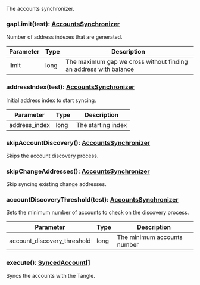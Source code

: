 The accounts synchronizer.

### gapLimit(test): [AccountsSynchronizer](#accountssynchronizer)

Number of address indexes that are generated.

| Parameter       | Type |  Description |
| --------------- | -------- | -------- |
| limit | long |  The maximum gap we cross without finding an address with balance |

### addressIndex(test): [AccountsSynchronizer](#accountssynchronizer)

Initial address index to start syncing.

| Parameter       | Type |  Description |
| --------------- | -------- | -------- |
| address_index | long |  The starting index |

### skipAccountDiscovery(): [AccountsSynchronizer](#accountssynchronizer)

Skips the account discovery process.

### skipChangeAddresses(): [AccountsSynchronizer](#accountssynchronizer)

Skip syncing existing change addresses.

### accountDiscoveryThreshold(test): [AccountsSynchronizer](#accountssynchronizer)

Sets the minimum number of accounts to check on the discovery process.

| Parameter       | Type |  Description |
| --------------- | -------- | -------- |
| account_discovery_threshold | long |  The minimum accounts number |

### execute(): [SyncedAccount[]](#syncedaccount)

Syncs the accounts with the Tangle.
